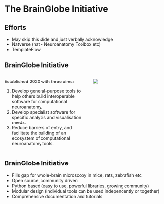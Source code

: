 <!-- 
- Narrative around building tools for specific purposes/species/atlases
- Fede’s tweet (see neuromatch talk)
- Mention natverse, template flow
- A gap existed with a focus on whole-brain microscopy in mice, rats, zfish etc 
-->

# The BrainGlobe Initiative

## Efforts
- May skip this slide and just verbally acknowledge
- Natverse (nat - Neuroanatomy Toolbox etc)
- TemplateFlow

## BrainGlobe Initiative {.smaller}

::: {.columns}
::: {.column width="55%"}
Established 2020 with three aims:

:::{.incremental}
1. Develop general-purpose tools to help others build interoperable software for computational neuroanatomy.
2. Develop specialist software for specific analysis and visualisation needs.
3. Reduce barriers of entry, and facilitate the building of an ecosystem of computational neuroanatomy tools.
:::

:::
::: {.column width="45%"}
![](img/tracing.png)
:::
:::

## BrainGlobe Initiative {.smaller}
- Fills gap for whole-brain microscopy in mice, rats, zebrafish etc
- Open source, community driven
- Python based (easy to use, powerful libraries, growing community)
- Modular design (individual tools can be used independently or together)
- Comprehensive documentation and tutorials
